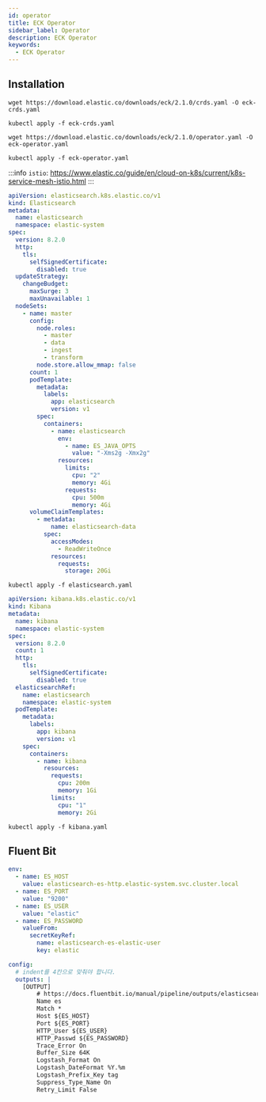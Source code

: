 ```yaml
---
id: operator
title: ECK Operator
sidebar_label: Operator
description: ECK Operator
keywords:
  - ECK Operator
---
```


## Installation

```shell
wget https://download.elastic.co/downloads/eck/2.1.0/crds.yaml -O eck-crds.yaml
```

```shell
kubectl apply -f eck-crds.yaml
```

```shell
wget https://download.elastic.co/downloads/eck/2.1.0/operator.yaml -O eck-operator.yaml
```

```shell
kubectl apply -f eck-operator.yaml
```

:::info
`istio`: https://www.elastic.co/guide/en/cloud-on-k8s/current/k8s-service-mesh-istio.html
:::

```yaml title="elasticsearch.yaml"
apiVersion: elasticsearch.k8s.elastic.co/v1
kind: Elasticsearch
metadata:
  name: elasticsearch
  namespace: elastic-system
spec:
  version: 8.2.0
  http:
    tls:
      selfSignedCertificate:
        disabled: true
  updateStrategy:
    changeBudget:
      maxSurge: 3
      maxUnavailable: 1
  nodeSets:
    - name: master
      config:
        node.roles:
          - master
          - data
          - ingest
          - transform
        node.store.allow_mmap: false
      count: 1
      podTemplate:
        metadata:
          labels:
            app: elasticsearch
            version: v1
        spec:
          containers:
            - name: elasticsearch
              env:
                - name: ES_JAVA_OPTS
                  value: "-Xms2g -Xmx2g"
              resources:
                limits:
                  cpu: "2"
                  memory: 4Gi
                requests:
                  cpu: 500m
                  memory: 4Gi
      volumeClaimTemplates:
        - metadata:
            name: elasticsearch-data
          spec:
            accessModes:
              - ReadWriteOnce
            resources:
              requests:
                storage: 20Gi
```

```shell
kubectl apply -f elasticsearch.yaml
```

```yaml title="kibana.yaml"
apiVersion: kibana.k8s.elastic.co/v1
kind: Kibana
metadata:
  name: kibana
  namespace: elastic-system
spec:
  version: 8.2.0
  count: 1
  http:
    tls:
      selfSignedCertificate:
        disabled: true
  elasticsearchRef:
    name: elasticsearch
    namespace: elastic-system
  podTemplate:
    metadata:
      labels:
        app: kibana
        version: v1
    spec:
      containers:
        - name: kibana
          resources:
            requests:
              cpu: 200m
              memory: 1Gi
            limits:
              cpu: "1"
              memory: 2Gi
```

```shell
kubectl apply -f kibana.yaml
```

## Fluent Bit

```yaml title="fluent-bit-values.yaml"
env:
  - name: ES_HOST
    value: elasticsearch-es-http.elastic-system.svc.cluster.local
  - name: ES_PORT
    value: "9200"
  - name: ES_USER
    value: "elastic"
  - name: ES_PASSWORD
    valueFrom:
      secretKeyRef:
        name: elasticsearch-es-elastic-user
        key: elastic

config:
  # indent를 4칸으로 맞춰야 합니다.
  outputs: |
    [OUTPUT]
        # https://docs.fluentbit.io/manual/pipeline/outputs/elasticsearch
        Name es
        Match *
        Host ${ES_HOST}
        Port ${ES_PORT}
        HTTP_User ${ES_USER}
        HTTP_Passwd ${ES_PASSWORD}
        Trace_Error On
        Buffer_Size 64K
        Logstash_Format On
        Logstash_DateFormat %Y.%m
        Logstash_Prefix_Key tag
        Suppress_Type_Name On
        Retry_Limit False
```
